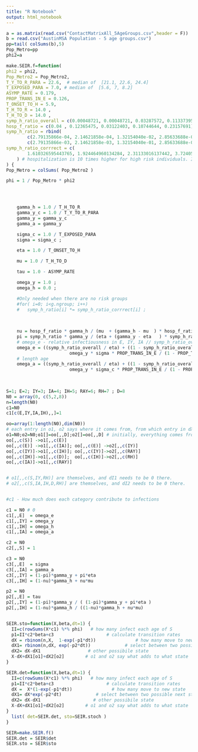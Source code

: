 ---
title: "R Notebook"
output: html_notebook
---


```{r}
a = as.matrix(read.csv("ContactMatrixAll_5AgeGroups.csv",header = F))
b = read.csv("AustinMSA Population - 5 age groups.csv")
pp=tail( colSums(b),5)
Pop_Metro=pp
phi2=a
```


```{r}

make.SEIR.f=function( 
phi2 = phi2,
Pop_Metro2 = Pop_Metro2,
T_Y_TO_R_PARA = 22.6,  # median of  [21.1, 22.6, 24.4]
T_EXPOSED_PARA = 7.0, # median of  [5.6, 7, 8.2]
ASYMP_RATE = 0.179,
PROP_TRANS_IN_E = 0.126,
T_ONSET_TO_H = 5.9,
T_H_TO_R = 14.0 ,
T_H_TO_D = 14.0 ,
symp_h_ratio_overall = c(0.00048721, 0.00048721, 0.03287572, 0.11337395, 0.17733063),
hosp_f_ratio = c(0.04 , 0.12365475, 0.03122403, 0.10744644, 0.23157691),
symp_h_ratio = rbind( 
		c(2.79135866e-04, 2.14621858e-04, 1.32154040e-02, 2.85633688e-02, 3.38733218e-02),
		c(2.79135866e-03, 2.14621858e-03, 1.32154040e-01, 2.85633688e-01, 3.38733218e-01) ),
symp_h_ratio_corrrect = c(
		1.610326595443765, 1.924464960134284, 2.31133016137442, 3.724051596082457, 4.95257504190157
	) # hospitalization is 10 times higher for high risk individuals. I made an average of 1*[num low]+10*[num high] for each age class.
) {
Pop_Metro = colSums( Pop_Metro2 )

phi = 1 / Pop_Metro * phi2 



	
	gamma_h = 1.0 / T_H_TO_R 
	gamma_y_c = 1.0 / T_Y_TO_R_PARA 
	gamma_y = gamma_y_c 
	gamma_a = gamma_y 

	sigma_c = 1.0 / T_EXPOSED_PARA 
	sigma = sigma_c ;

	eta = 1.0 / T_ONSET_TO_H 

	mu = 1.0 / T_H_TO_D 

	tau = 1.0 - ASYMP_RATE 

	omega_y = 1.0 ;
	omega_h = 0.0 ;

	#Only needed when there are no risk groups
	#for( i=0; i<g.ngroup; i++)
	#	symp_h_ratio[i] *= symp_h_ratio_corrrect[i] ;

	
	
	nu = hosp_f_ratio * gamma_h / (mu  + (gamma_h - mu  ) * hosp_f_ratio )  # hosp_f_ratio is an array of size age.
	pi = symp_h_ratio * gamma_y / (eta + (gamma_y - eta   ) * symp_h_ratio )  # symp_h_ratio is an array of size risk * age
	# omega_e - relative infectiousness in E, IY, IA // symp_h_ratio_overall length age. 
	omega_e = ((symp_h_ratio_overall / eta) + ((1 - symp_h_ratio_overall ) / gamma_y)) * 
						omega_y * sigma * PROP_TRANS_IN_E / (1 - PROP_TRANS_IN_E)            
	# length age
	omega_a = ((symp_h_ratio_overall / eta) + ((1 - symp_h_ratio_overall) / gamma_y_c)) * 
						omega_y * sigma_c * PROP_TRANS_IN_E / (1 - PROP_TRANS_IN_E) ;
	
	

S=1; E=2; IY=3; IA=4; IH=5; RAY=6; RH=7 ; D=8
N0 = array(0, c(5,2,8))
n=length(N0)
c1=N0
c1[c(E,IY,IA,IH),,]=1

oo=array(1:length(N0),dim(N0))
# each entry in o1, o2 says where it comes from, from which entry in dX1, dX2 we should add.
o1=N0;o2=N0;o1[]=oo[,,D];o2[]=oo[,,D] # initially, everything comes from D, because D will not change, so dX1, dX2 for D is 0.
oo[,,c(S)] ->o1[,,c(E)]
oo[,,c(E)] ->o1[,,c(IA)]; oo[,,c(E)] ->o2[,,c(IY)]
oo[,,c(IY)]->o1[,,c(IH)]; oo[,,c(IY)]->o2[,,c(RAY)]
oo[,,c(IH)]->o1[,,c(D)];  oo[,,c(IH)]->o2[,,c(RH)]
oo[,,c(IA)]->o1[,,c(RAY)]


# o1[,,c(S,IY,RH)] are themselves, and dI1 needs to be 0 there.
# o2[,,c(S,IA,IH,D,RH)] are themselves, and dI2 needs to be 0 there.


#c1 - How much does each category contribute to infections

c1 = N0 # 0
c1[,,E]  = omega_e
c1[,,IY] = omega_y
c1[,,IH] = omega_h
c1[,,IA] = omega_a

c2 = N0
c2[,,S] = 1

c3 = N0
c3[,,E]  = sigma
c3[,,IA] = gamma_a
c3[,,IY] = (1-pi)*gamma_y + pi*eta
c3[,,IH] = (1-nu)*gamma_h + nu*mu

p2 = N0
p2[,,E] = tau
p2[,,IY] = (1-pi)*gamma_y / ( (1-pi)*gamma_y + pi*eta )
p2[,,IH] = (1-nu)*gamma_h / ((1-nu)*gamma_h + nu*mu)


SEIR.sto=function(X,beta,dt=1) {
  II=c(rowSums(X*c1) %*% phi)   # how many infect each age of S
  p1=II*c2*beta+c3                    # calculate transition rates
  dX = rbinom(n,X,  1-exp(-p1*dt))               # how many move to new state
  dX1= rbinom(n,dX, exp(-p2*dt))             # select between two possible next states for some
  dX2= dX-dX1                  # other possibile state
  X-dX+dX1[o1]+dX2[o2]        # o1 and o2 say what adds to what state
}

SEIR.det=function(X,beta,dt=1) {
  II=c(rowSums(X*c1) %*% phi)   # how many infect each age of S
  p1=II*c2*beta+c3                    # calculate transition rates
  dX =  X*(1-exp(-p1*dt))               # how many move to new state
  dX1= dX*exp(-p2*dt)             # select between two possible next states for some
  dX2= dX-dX1                    # other possibile state
  X-dX+dX1[o1]+dX2[o2]        # o1 and o2 say what adds to what state
}
  list( det=SEIR.det, sto=SEIR.stoch )
}

SEIR=make.SEIR.f()
SEIR.det = SEIR$det
SEIR.sto = SEIR$sto


```

